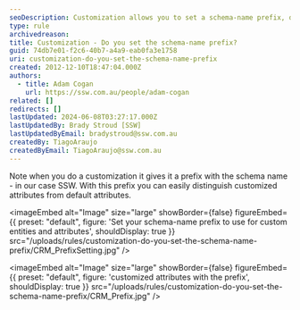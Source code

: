 ```yaml
---
seoDescription: Customization allows you to set a schema-name prefix, distinguishing customized attributes from default ones.
type: rule
archivedreason:
title: Customization - Do you set the schema-name prefix?
guid: 74db7e01-f2c6-40b7-a4a9-eab0fa3e1758
uri: customization-do-you-set-the-schema-name-prefix
created: 2012-12-10T18:47:04.000Z
authors:
  - title: Adam Cogan
    url: https://ssw.com.au/people/adam-cogan
related: []
redirects: []
lastUpdated: 2024-06-08T03:27:17.000Z
lastUpdatedBy: Brady Stroud [SSW]
lastUpdatedByEmail: bradystroud@ssw.com.au
createdBy: TiagoAraujo
createdByEmail: TiagoAraujo@ssw.com.au
---
```


Note when you do a customization it gives it a prefix with the schema name - in our case SSW. With this prefix you can easily distinguish customized attributes from default attributes.

<imageEmbed
  alt="Image"
  size="large"
  showBorder={false}
  figureEmbed={{
    preset: "default",
    figure: 'Set your schema-name prefix to use for custom entities and attributes',
    shouldDisplay: true
  }}
  src="/uploads/rules/customization-do-you-set-the-schema-name-prefix/CRM_PrefixSetting.jpg"
/>


<imageEmbed
  alt="Image"
  size="large"
  showBorder={false}
  figureEmbed={{
    preset: "default",
    figure: 'customized attributes with the prefix',
    shouldDisplay: true
  }}
  src="/uploads/rules/customization-do-you-set-the-schema-name-prefix/CRM_Prefix.jpg"
/>
